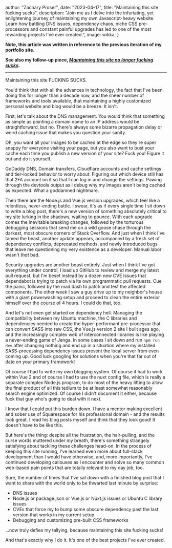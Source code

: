 

  author: "Zachary Proser",
  date: "2023-04-17",
  title: "Maintaining this site fucking sucks",
  description: "Join me as I delve into the infuriating, yet enlightening journey of maintaining my own Javascript-heavy website. Learn how battling DNS issues, dependency chaos, niche CSS pre-processors and constant painful upgrades has led to one of the most rewarding projects I&apos;ve ever created.",
  image: wikka,
}


<b>Note, this article was written in reference to the previous iteration of my portfolio site.</b>

<b>See also my follow-up piece, [*Maintaining this site no longer fucking sucks*](/blog/maintaining-this-site-no-longer-fucking-sucks).</b>

---

Maintaining this site FUCKING SUCKS.

You'd think that with all the advances in technology, the fact that I've been doing this for longer than a decade now, and the sheer number of frameworks and tools available, that maintaining a highly customized personal website and blog would be a breeze. It isn't. 

First, let's talk about the DNS management. You would think that something as simple as pointing a domain name to an IP address would be straightforward, but no. There's always some bizarre propagation delay or weird caching issue that makes you question your sanity. 

Oh, you want all your images to be cached at the edge so they're super snappy for everyone visiting your page, but you also want to bust your cache each time you publish a new version of your site? Fuck you! Figure it out and do it yourself. 

GoDaddy DNS, Domain transfers, Cloudflare accounts and cache settings and tier-locked behavior to worry about. Figuring out which device still has that 2FA account on it so that I can log in and change the settings. Pawing through the devtools output as I debug why my images aren't being cached as expected. What a goddamned nightmare.

Then there are the Node.js and Vue.js version upgrades, which feel like a relentless, never-ending battle. I swear, it's as if every single time I sit down to write a blog post, there's a new version of something absolutely critical to my site lurking in the shadows, waiting to pounce. With each upgrade comes the inevitable breaking changes, followed by the torturous debugging sessions that send me on a wild goose chase through the darkest, most obscure corners of Stack Overflow. And just when I think I've tamed the beast, another update appears, accompanied by a fresh set of dependency conflicts, deprecated methods, and newly introduced bugs that leave me questioning my very existence as a developer. Manual labor wasn't *that* bad.

Security upgrades are another beast entirely. Just when I think I've got everything under control, I load up GitHub to review and merge my latest pull request, but I'm beset instead by a dozen new CVE issues that dependabot is trying to patch via its own programmatic pull requests. Cue the panic, followed by the mad dash to patch and test the affected components. The other week I saw a guy drive up to my neighbor's house with a giant powerwashing setup and proceed to clean the entire exterior himself over the course of 4 hours. I could do that, too. 

And let's not even get started on dependency hell. Managing the compatibility between my Ubuntu machine, the C libraries and dependencies needed to create the hyper-performant pre-processor that can convert SASS into raw CSS, the Vue.js version 2 site I built ages ago, and the increasingly complex web of interconnected libraries is like playing a never-ending game of Jenga. In some cases I sit down and run `npm run dev` after changing nothing and end up in a situation where my installed SASS-processing dependency issues prevent the local server from even coming up. Good luck googling for solutions when you're that far out of date on your primary framework!

Of course I had to write my own blogging system. Of course it had to work within Vue 2 and of course I had to use the nuxt config file, which is really a separate complex Node.js program, to do most of the heavy lifting to allow the final product of all this tedium to be at least somewhat reasonably search engine optimized. Of course I didn't document it either, because fuck that guy who's going to deal with it next. 

I know that I could put this burden down. I have a mentor making excellent and sober use of Squarespace for his professional domain - and the results look great. I read his blog posts myself and think that they look good! It doesn't have to be like this.

But here's the thing: despite all the frustration, the hair-pulling, and the curse words muttered under my breath, there's something strangely satisfying about tackling these challenges head-on. In the process of keeping this site running, I've learned even more about full-stack development than I would have otherwise, and, more importantly, I've continued developing callouses as I encounter and solve so many common web-based pain points that are totally relevant to my day job, too. 

Sure, the number of times that I've sat down with a finished blog post that I want to share with the world only to be thwarted last minute by surprise: 

* DNS issues
* Node.js or package.json or Vue.js or Nuxt.js issues or Ubuntu C library issues
* CVEs that force my to bump some obscure dependency past the last version that works in my current setup
* Debugging and customizing pre-built CSS frameworks

...now truly defies my tallying, because maintaining this site fucking sucks!

And that's exactly why I do it. It's one of the best projects I've ever created. 

